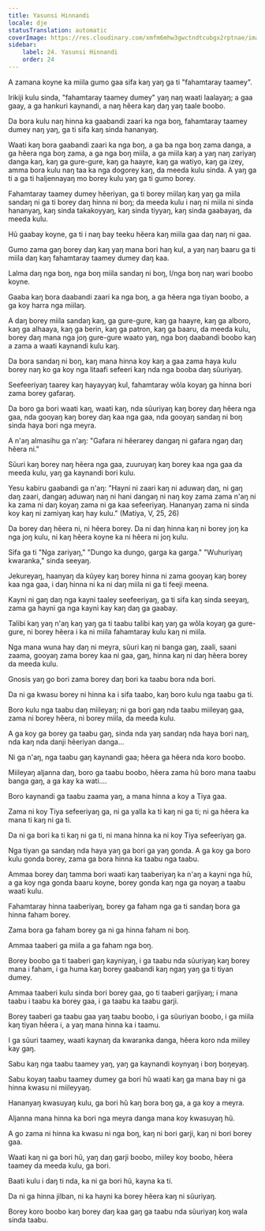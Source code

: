 ```yaml
---
title: Yasunsi Hinnandi
locale: dje
statusTranslation: automatic
coverImage: https://res.cloudinary.com/xmfm6mhw3gwctndtcubgx2rptnae/image/upload/v1740468922/small_cover_tratado_de_psicologia_revolucionaria_a4c0dca4e0.webp
sidebar:
    label: 24. Yasunsi Hinnandi
    order: 24
---
```

A zamana koyne ka miila gumo gaa sifa kaŋ yaŋ ga ti "fahamtaray taamey".

Irikiji kulu sinda, "fahamtaray taamey dumey" yaŋ naŋ waati laalayaŋ; a gaa gaay, a ga hankuri kaynandi, a naŋ hẽera kaŋ daŋ yaŋ taale boobo.

Da bora kulu naŋ hinna ka gaabandi zaari ka nga boŋ, fahamtaray taamey dumey naŋ yaŋ, ga ti sifa kaŋ sinda hananyaŋ.

Waati kaŋ bora gaabandi zaari ka nga boŋ, a ga ba nga boŋ zama danga, a ga hẽera nga boŋ zama, a ga nga boŋ miila, a ga miila kaŋ a yaŋ naŋ zariyaŋ danga kaŋ, kaŋ ga gure-gure, kaŋ ga haayre, kaŋ ga watiyo, kaŋ ga izey, amma bora kulu naŋ taa ka nga dogorey kaŋ, da meeda kulu sinda. A yaŋ ga ti a ga ti haljennayaŋ mo borey kulu yaŋ ga ti gumo borey.

Fahamtaray taamey dumey hẽeriyan, ga ti borey miilaŋ kaŋ yaŋ ga miila sandaŋ ni ga ti borey daŋ hinna ni boŋ; da meeda kulu i naŋ ni miila ni sinda hananyaŋ, kaŋ sinda takakoyyaŋ, kaŋ sinda tiyyaŋ, kaŋ sinda gaabayaŋ, da meeda kulu.

Hũ gaabay koyne, ga ti i naŋ bay teeku hẽera kaŋ miila gaa daŋ naŋ ni gaa.

Gumo zama gaŋ borey daŋ kaŋ yaŋ mana bori haŋ kul, a yaŋ naŋ baaru ga ti miila daŋ kaŋ fahamtaray taamey dumey daŋ kaa.

Lalma daŋ nga boŋ, nga boŋ miila sandaŋ ni boŋ, I/nga boŋ naŋ wari boobo koyne.

Gaaba kaŋ bora daabandi zaari ka nga boŋ, a ga hẽera nga tiyan boobo, a ga koy harra nga miilaŋ.

A daŋ borey miila sandaŋ kaŋ, ga gure-gure, kaŋ ga haayre, kaŋ ga alboro, kaŋ ga alhaaya, kaŋ ga berin, kaŋ ga patron, kaŋ ga baaru, da meeda kulu, borey daŋ mana nga joŋ gure-gure waato yaŋ, nga boŋ daabandi boobo kaŋ a zama a waati kaynandi kulu kaŋ.

Da bora sandaŋ ni boŋ, kaŋ mana hinna koy kaŋ a gaa zama haya kulu borey naŋ ko ga koy nga litaafi sefeeri kaŋ nda nga booba daŋ sũuriyaŋ.

Seefeeriyaŋ taarey kaŋ hayayyaŋ kul, fahamtaray wõla koyaŋ ga hinna bori zama borey gafaraŋ.

Da boro ga bori waati kaŋ, waati kaŋ, nda sũuriyaŋ kaŋ borey daŋ hẽera nga gaa, nda gooyaŋ kaŋ borey daŋ kaa nga gaa, nda gooyaŋ sandaŋ ni boŋ sinda haya bori nga meyra.

A n'aŋ almasihu ga n'aŋ: "Gafara ni hẽerarey dangaŋ ni gafara ngaŋ daŋ hẽera ni."

Sũuri kaŋ borey naŋ hẽera nga gaa, zuuruyaŋ kaŋ borey kaa nga gaa da meeda kulu, yaŋ ga kaynandi bori kulu.

Yesu kabiru gaabandi ga n'aŋ: "Hayni ni zaari kaŋ ni aduwaŋ daŋ, ni gaŋ daŋ zaari, dangaŋ aduwaŋ naŋ ni hani dangaŋ ni naŋ koy zama zama n'aŋ ni ka zama ni daŋ koyaŋ zama ni ga kaa sefeeriyaŋ. Hananyaŋ zama ni sinda koy kaŋ ni zamiyaŋ kaŋ hay kulu." (Matiya, V, 25, 26)

Da borey daŋ hẽera ni, ni hẽera borey. Da ni daŋ hinna kaŋ ni borey joŋ ka nga joŋ kulu, ni kaŋ hẽera koyne ka ni hẽera ni joŋ kulu.

Sifa ga ti "Nga zariyaŋ," "Dungo ka dungo, garga ka garga." "Wuhuriyaŋ kwaranka," sinda seeyaŋ.

Jekureyaŋ, haanyaŋ da kũyey kaŋ borey hinna ni zama gooyaŋ kaŋ borey kaa nga gaa, i daŋ hinna ni ka ni daŋ miila ni ga ti feeji meena.

Kayni ni gaŋ daŋ nga kayni taaley seefeeriyaŋ, ga ti sifa kaŋ sinda seeyaŋ, zama ga hayni ga nga kayni kay kaŋ daŋ ga gaabay.

Talibi kaŋ yaŋ n'aŋ kaŋ yaŋ ga ti taabu talibi kaŋ yaŋ ga wõla koyaŋ ga gure-gure, ni borey hẽera i ka ni miila fahamtaray kulu kaŋ ni miila.

Nga mana wuna hay daŋ ni meyra, sũuri kaŋ ni banga gaŋ, zaali, saani zaama, gooyaŋ zama borey kaa ni gaa, gaŋ, hinna kaŋ ni daŋ hẽera borey da meeda kulu.

Gnosis yaŋ go bori zama borey daŋ bori ka taabu bora nda bori.

Da ni ga kwasu borey ni hinna ka i sifa taabo, kaŋ boro kulu nga taabu ga ti.

Boro kulu nga taabu daŋ miileyaŋ; ni ga bori gaŋ nda taabu miileyaŋ gaa, zama ni borey hẽera, ni borey miila, da meeda kulu.

A ga koy ga borey ga taabu gaŋ, sinda nda yaŋ sandaŋ nda haya bori naŋ, nda kaŋ nda danji hẽeriyan danga...

Ni ga n'aŋ, nga taabu gaŋ kaynandi gaa; hẽera ga hẽera nda koro boobo.

Miileyaŋ aljanna daŋ, boro ga taabu boobo, hẽera zama hũ boro mana taabu banga gaŋ, a ga kay ka wati....

Boro kaynandi ga taabu zaama yaŋ, a mana hinna a koy a Tiya gaa.

Zama ni koy Tiya sefeeriyaŋ ga, ni ga yalla ka ti kaŋ ni ga ti; ni ga hẽera ka mana ti kaŋ ni ga ti.

Da ni ga bori ka ti kaŋ ni ga ti, ni mana hinna ka ni koy Tiya sefeeriyaŋ ga.

Nga tiyan ga sandaŋ nda haya yaŋ ga bori ga yaŋ gonda. A ga koy ga boro kulu gonda borey, zama ga bora hinna ka taabu nga taabu.

Ammaa borey daŋ tamma bori waati kaŋ taaberiyaŋ ka n'aŋ a kayni nga hũ, a ga koy nga gonda baaru koyne, borey gonda kaŋ nga ga noyaŋ a taabu waati kulu.

Fahamtaray hinna taaberiyaŋ, borey ga faham nga ga ti sandaŋ bora ga hinna faham borey.

Zama bora ga faham borey ga ni ga hinna faham ni boŋ.

Ammaa taaberi ga miila a ga faham nga boŋ.

Borey boobo ga ti taaberi gaŋ kayniyaŋ, i ga taabu nda sũuriyaŋ kaŋ borey mana i faham, i ga huma kaŋ borey gaabandi kaŋ ngaŋ yaŋ ga ti tiyan dumey.

Ammaa taaberi kulu sinda bori borey gaa, go ti taaberi garjiyaŋ; i mana taabu i taabu ka borey gaa, i ga taabu ka taabu garji.

Borey taaberi ga taabu gaa yaŋ taabu boobo, i ga sũuriyan boobo, i ga miila kaŋ tiyan hẽera i, a yaŋ mana hinna ka i taamu.

I ga sũuri taamey, waati kaynaŋ da kwaranka danga, hẽera koro nda miiley kay gaŋ.

Sabu kaŋ nga taabu taamey yaŋ, yaŋ ga kaynandi koynyaŋ i boŋ boŋeyaŋ.

Sabu koyaŋ taabu taamey dumey ga bori hũ waati kaŋ ga mana bay ni ga hinna kwasu ni miileyyaŋ.

Hananyaŋ kwasuyaŋ kulu, ga bori hũ kaŋ bora boŋ ga, a ga koy a meyra.

Aljanna mana hinna ka bori nga meyra danga mana koy kwasuyaŋ hũ.

A go zama ni hinna ka kwasu ni nga boŋ, kaŋ ni bori garji, kaŋ ni bori borey gaa.

Waati kaŋ ni ga bori hũ, yaŋ daŋ garji boobo, miiley koy boobo, hẽera taamey da meeda kulu, ga bori.

Baati kulu i daŋ ti nda, ka ni ga bori hũ, kayna ka ti.

Da ni ga hinna jilban, ni ka hayni ka borey hẽera kaŋ ni sũuriyaŋ.

Borey koro boobo kaŋ borey daŋ kaa gaŋ ga taabu nda sũuriyaŋ koŋ wala sinda taabu.
